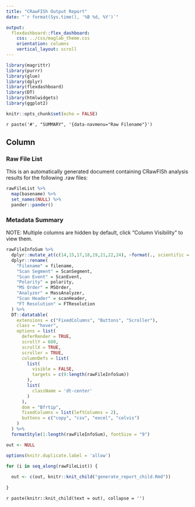 ```yaml
---
title: "CRawFISh Output Report"
date: "`r format(Sys.time(), '%B %d, %Y')`"

output: 
  flexdashboard::flex_dashboard:
    css: ../css/maglab_theme.css
    orientation: columns
    vertical_layout: scroll
---
```


```r

library(magrittr)
library(purrr)
library(glue)
library(dplyr)
library(flexdashboard)
library(DT)
library(htmlwidgets)
library(ggplot2)

knitr::opts_chunk$set(echo = FALSE)
```

`r paste('#', "SUMMARY", '{data-navmenu="Raw Filename"}')`

Column {.tabset .tabset-fade data-height=800}
-----------------------------------------------------------------------

### Raw File List

This is an automatically generated document containing CRawFISh analysis results for the following .raw files:

```r

rawFileList %>%
  map(basename) %>%
  set_names(NULL) %>% 
  pander::pander()

```

### Metadata Summary

NOTE: Multiple columns are hidden by default, click "Column Visibility" to view them.

```r

rawFileInfoSum %>% 
  dplyr::mutate_at(c(14,15,17,18,19,21,22,24), ~format(., scientific = 4, digits = 4, nsmall = 3)) %>%
  dplyr::rename(
    "Filename" = filename,
    "Scan Segment" = ScanSegment,
    "Scan Event" = ScanEvent,
    "Polarity" = polarity,
    "MS Order" = MSOrder,
    "Analyzer" = MassAnalyzer,
    "Scan Header" = scanHeader,
    "FT Resolution" = FTResolution
  ) %>% 
  DT::datatable(
    extensions = c("FixedColumns", "Buttons", "Scroller"),
    class = "hover",
    options = list(
      deferRender = TRUE,
      scrollY = 600,
      scrollX = TRUE,
      scroller = TRUE,
      columnDefs = list(
        list(
          visible = FALSE,
          targets = c(9:length(rawFileInfoSum))
        ),
        list(
          className = 'dt-center'
        )
      ),
      dom = "Bfrtip",
      fixedColumns = list(leftColumns = 2),
      buttons = c("copy", "csv", "excel", "colvis")
    )
  ) %>% 
  formatStyle(1:length(rawFileInfoSum), fontSize = "9")

```

```r

out <- NULL

options(knitr.duplicate.label = 'allow')

for (i in seq_along(rawFileList)) {
  
  out <- c(out, knitr::knit_child("generate_report_child.Rmd"))
  
}

```

`r paste(knitr::knit_child(text = out), collapse = '')`
